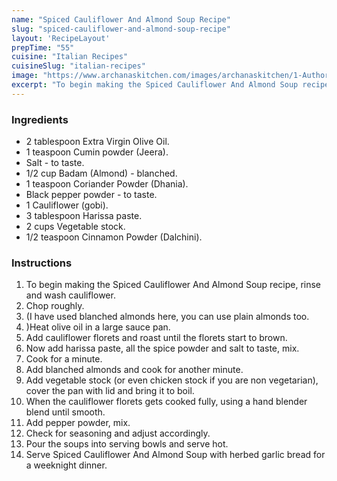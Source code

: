 ---
name: "Spiced Cauliflower And Almond Soup Recipe"
slug: "spiced-cauliflower-and-almond-soup-recipe"
layout: 'RecipeLayout'
prepTime: "55"
cuisine: "Italian Recipes"
cuisineSlug: "italian-recipes"
image: "https://www.archanaskitchen.com/images/archanaskitchen/1-Author/jyothir/Spiced_Cauliflower__Almond_Soup.jpg"
excerpt: "To begin making the Spiced Cauliflower And Almond Soup recipe, rinse and wash cauliflower"
---

### Ingredients

- 2 tablespoon Extra Virgin Olive Oil.
- 1 teaspoon Cumin powder (Jeera).
- Salt - to taste.
- 1/2 cup Badam (Almond) - blanched.
- 1 teaspoon Coriander Powder (Dhania).
- Black pepper powder - to taste.
- 1 Cauliflower (gobi).
- 3 tablespoon Harissa paste.
- 2 cups Vegetable stock.
- 1/2 teaspoon Cinnamon Powder (Dalchini).

### Instructions

1. To begin making the Spiced Cauliflower And Almond Soup recipe, rinse and wash cauliflower.
1. Chop roughly.
1. (I have used blanched almonds here, you can use plain almonds too.
1. )Heat olive oil in a large sauce pan.
1. Add cauliflower florets and roast until the florets start to brown.
1. Now add harissa paste, all the spice powder and salt to taste, mix.
1. Cook for a minute.
1. Add blanched almonds and cook for another minute.
1. Add vegetable stock (or even chicken stock if you are non vegetarian), cover the pan with lid and bring it to boil.
1. When the cauliflower florets gets cooked fully, using a hand blender blend until smooth.
1. Add pepper powder, mix.
1. Check for seasoning and adjust accordingly.
1. Pour the soups into serving bowls and serve hot.
1. Serve Spiced Cauliflower And Almond Soup with herbed garlic bread for a weeknight dinner.

